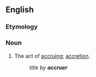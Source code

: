==English==

===Etymology===
{{suffix|en|accrue|er|id2=agent noun}}

===Noun===
{{en-noun}}

# {{lb|en|legal}} The act of [[accruing]]; [[accretion]].
#: ''title by '''accruer'''''